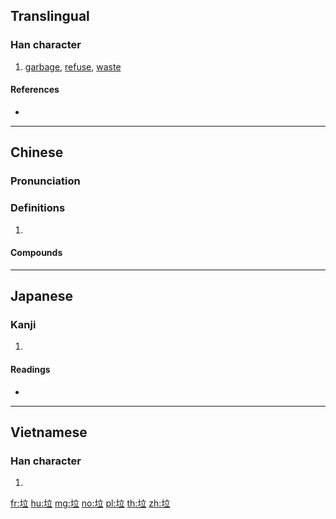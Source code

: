 ==Translingual==

===Han character===
{{Han char|rn=32|rad=土|as=05|sn=8|four=40118|canj=GYT|ids=⿰土立}}

# [[garbage]], [[refuse]], [[waste]]

====References====
* {{Han ref|kx=0227.271|dkj=05029|dj=0463.140|hdz=10434.060|uh=5783|ud=22403|bh=A955|bd=43349}}

----

==Chinese==
{{zh-forms}}

===Pronunciation===
{{zh-pron
|m=lā
|c=laap6
|cat=
}}

===Definitions===
{{zh-hanzi}}

# {{rfdef|zh}}

====Compounds====
{{zh-der|垃圾|垃圾分類|垃圾回收|垃圾堆|垃圾場|垃圾山|垃圾桶|垃圾相|垃圾筒|垃圾箱|垃圾車|垃圾量|垃圾食物}}

----

==Japanese==

===Kanji===
{{ja-kanji|grade=|rs=土05}}

# {{defn|lang=ja|sort=土05}}

====Readings====
* {{ja-readings|on=[[らつ]] (ratsu)|kun=}}

----

==Vietnamese==

===Han character===
{{vi-hantu|[[lạp]], [[lắp]], [[lấp]], [[lớp]], [[rập]], [[lọp]]|rs=土05}}

# {{defn|lang=vi}}

[[fr:垃]]
[[hu:垃]]
[[mg:垃]]
[[no:垃]]
[[pl:垃]]
[[th:垃]]
[[zh:垃]]